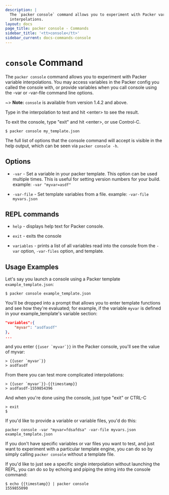 ```yaml
---
description: |
  The `packer console` command allows you to experiment with Packer variable
  interpolations.
layout: docs
page_title: packer console - Commands
sidebar_title: '<tt>console</tt>'
sidebar_current: docs-commands-console
---
```


# `console` Command

The `packer console` command allows you to experiment with Packer variable
interpolations. You may access variables in the Packer config you called the
console with, or provide variables when you call console using the -var or
-var-file command line options.

~> **Note:** `console` is available from version 1.4.2 and above.

Type in the interpolation to test and hit \<enter\> to see the result.

To exit the console, type "exit" and hit \<enter\>, or use Control-C.

```shell
$ packer console my_template.json
```

The full list of options that the console command will accept is visible in the
help output, which can be seen via `packer console -h`.

## Options

- `-var` - Set a variable in your packer template. This option can be used
  multiple times. This is useful for setting version numbers for your build.
  example: `-var "myvar=asdf"`

- `-var-file` - Set template variables from a file.
  example: `-var-file myvars.json`

## REPL commands

- `help` - displays help text for Packer console.

- `exit` - exits the console

- `variables` - prints a list of all variables read into the console from the
  `-var` option, `-var-files` option, and template.

## Usage Examples

Let's say you launch a console using a Packer template `example_template.json`:

```shell
$ packer console example_template.json
```

You'll be dropped into a prompt that allows you to enter template functions and
see how they're evaluated; for example, if the variable `myvar` is defined in
your example_template's variable section:

```json
"variables":{
	"myvar": "asdfasdf"
},
...
```

and you enter `` {{user `myvar`}} `` in the Packer console, you'll see the value of
myvar:

```shell
> {{user `myvar`}}
> asdfasdf
```

From there you can test more complicated interpolations:

```shell
> {{user `myvar`}}-{{timestamp}}
> asdfasdf-1559854396
```

And when you're done using the console, just type "exit" or CTRL-C

```shell
> exit
$
```

If you'd like to provide a variable or variable files, you'd do this:

```shell
packer console -var "myvar=fdsafdsa" -var-file myvars.json example_template.json
```

If you don't have specific variables or var files you want to test, and just
want to experiment with a particular template engine, you can do so by simply
calling `packer console` without a template file.

If you'd like to just see a specific single interpolation without launching
the REPL, you can do so by echoing and piping the string into the console
command:

```shell
$ echo {{timestamp}} | packer console
1559855090
```
